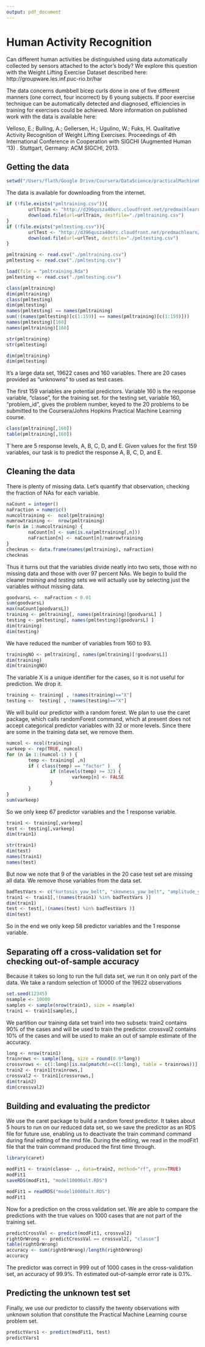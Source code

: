 ```yaml
---
output: pdf_document
---
```

Human Activity Recognition
========================================================

Can different human activities be distinguished using data automatically collected by sensors attached to the actor's body?  We explore this question with the Weight Lifting Exercise Dataset described here:  http://groupware.les.inf.puc-rio.br/har

The data concerns dumbbell bicep curls done in one of five different manners (one correct, four incorrect) by 6 young subjects.   If poor exercise technique can be automatically detected and diagnosed, efficiencies in training for exercises could be achieved.  More information on published work with the data is available here:  

Velloso, E.; Bulling, A.; Gellersen, H.; Ugulino, W.; Fuks, H. Qualitative Activity Recognition of Weight Lifting Exercises. Proceedings of 4th International Conference in Cooperation with SIGCHI (Augmented Human '13) . Stuttgart, Germany: ACM SIGCHI, 2013.


## Getting the data

```r
setwd("/Users/flath/Google Drive/Coursera/DataScience/practicalMachineLearning/machineLearningProject")
```

The data is available for downloading from the internet.

```r
if (!file.exists("pmltraining.csv")){
        urlTrain <- "http://d396qusza40orc.cloudfront.net/predmachlearn/pml-training.csv" 
        download.file(url=urlTrain, destfile="./pmltraining.csv")      
}
if (!file.exists("pmltesting.csv")){
        urlTest <- "http://d396qusza40orc.cloudfront.net/predmachlearn/pml-testing.csv" 
        download.file(url=urlTest, destfile="./pmltesting.csv")      
}

pmltraining <- read.csv("./pmltraining.csv")
pmltesting <- read.csv("./pmltesting.csv")
```

```r
load(file = "pmltraining.Rda")
pmltesting <- read.csv("./pmltesting.csv")
```

```r
class(pmltraining)
dim(pmltraining)
class(pmltesting)
dim(pmltesting)
names(pmltesting) == names(pmltraining)
sum(!(names(pmltesting)[c(1:159)] == names(pmltraining)[c(1:159)]))
names(pmltesting)[160]
names(pmltraining)[160]
```


```r
str(pmltraining)
str(pmltesting)
```

```r
dim(pmltraining)
dim(pmltesting)
```
It's a large data set, 19622 cases and 160 variables.  There are 20 cases provided as "unknowns" to used as test cases.

The first 159 variables are potential predictors. Variable 160 is the response variable, "classe", for the training set. for the testing set, variable 160,  "problem_id",  gives the problem number, keyed to the 20 problems to be submitted to the Coursera/Johns Hopkins Practical Machine Learning course.

```r
class(pmltraining[,160])
table(pmltraining[,160])
```

T`here are 5 response levels, A, B, C, D, and E. Given values for the first 159 variables, our task is to predict the response A, B, C, D, and E.

## Cleaning the data

There is plenty of missing data.  Let's quantify that observation, checking the fraction of NAs for each variable.

```r
naCount = integer()
naFraction = numeric()
numcoltraining <-  ncol(pmltraining)
numrowtraining <-  nrow(pmltraining)
for(n in 1:numcoltraining) {
        naCount[n] <- sum(is.na(pmltraining[,n]))
        naFraction[n] <- naCount[n]/numrowtraining
}
checknas <- data.frame(names(pmltraining), naFraction)
checknas
```
Thus it turns out that the variables divide neatly into two sets, those with no missing data and those with over 97 percent NAs. We begin to build the cleaner *training* and *testing* sets we will actually use by selecting just the variables without missing data.

```r
goodvarsL <-  naFraction < 0.01 
sum(goodvarsL)
max(naCount[goodvarsL])
training <- pmltraining[, names(pmltraining)[goodvarsL] ]
testing <- pmltesting[, names(pmltesting)[goodvarsL] ]
dim(training)
dim(testing)
```

We have reduced the number of variables from 160 to 93.

```r
trainingNO <- pmltraining[, names(pmltraining)[!goodvarsL]]
dim(training)
dim(trainingNO)
```

The variable X is a unique identifier for the cases, so it is not useful for prediction. We drop it.

```r
training <- training[ , !names(training)=="X"]
testing <-  testing[ , !names(testing)=="X"]
```


We will build our predictor with a random forest.   We plan to use the caret package, which calls randomForest command, which at present does not accept categorical predictor variables with 32 or more levels. Since there are some in the training data set, we remove them.

```r
numcol <- ncol(training)
varkeep <- rep(TRUE, numcol)
for (n in 1:(numcol-1) ) {
        temp <- training[ ,n]
        if ( class(temp) == "factor" )   {
                if (nlevels(temp) >= 32) {
                        varkeep[n] <- FALSE
                }         
        }     
}
sum(varkeep) 
```

So we only keep 67 predictor variables and the 1 response variable.

```r
train1 <- training[,varkeep]
test <- testing[,varkeep]
dim(train1)
```

```r
str(train1)
dim(test)
names(train1)
names(test)
```

But now we note that 9 of the variables in the 20 case test set are missing all data.  We remove those variables from the data set.

```r
badTestVars <- c("kurtosis_yaw_belt", "skewness_yaw_belt", "amplitude_yaw_belt", "kurtosis_yaw_dumbbell", "skewness_yaw_dumbbell", "amplitude_yaw_dumbbell", "kurtosis_yaw_forearm", "skewness_yaw_forearm", "amplitude_yaw_forearm" )
train1 <- train1[,!(names(train1) %in% badTestVars )]
dim(train1)
test <- test[,!(names(test) %in% badTestVars )]
dim(test)
```

So in the end we  only keep 58 predictor variables and the 1 response variable.



## Separating off a cross-validation set for checking out-of-sample accuracy


Because it takes so long to run the full data set, we run it on only part of the data.  We take a random selection of 10000 of the 19622 observations

```r
set.seed(12345)
nsample <- 10000
samples <- sample(nrow(train1), size = nsample)
train1 <- train1[samples,]
```

We partition our training data set train1 into two subsets:  train2 contains 90% of the cases and will be used to train the predictor.  crossval2 contains 10% of the cases and will be used to make an out of sample estimate of the accuracy. 

```r

long <- nrow(train1)
trainrows <- sample(long, size = round(0.9*long))
crossvrows <- c(1:long)[is.na(pmatch(x=c(1:long), table = trainrows))]
train2 <- train1[trainrows,]
crossval2 <- train1[crossvrows,]
dim(train2)
dim(crossval2)
```


## Building and evaluating the predictor

We use the caret package to build a random forest predictor.  It takes about 5 hours to run on our reduced data set, so we save the predictor as an RDS file for future use, enabling us to deactivate the train command command during final editing of the rmd file. During the editing, we read in the modFit1 file that the train command produced the first time through.

```r
library(caret)
```

```r
modFit1 <- train(classe~ ., data=train2, method="rf", prox=TRUE)
modFit1
saveRDS(modFit1, "model10000alt.RDS")
```

```r
modFit1 = readRDS("model10000alt.RDS")
modFit1
```

Now for a prediction on the cross validation set.  We are able to compare the predictions with the true values on 1000 cases that are not part of the training set.

```r
predictCrossVal <- predict(modFit1, crossval2)
rightOrWrong <- predictCrossVal == crossval2[, "classe"]
table(rightOrWrong)
accuracy <- sum(rightOrWrong)/length(rightOrWrong)
accuracy
```

The predictor was correct in 999 out of 1000 cases in the cross-validation set, an accuracy of 99.9%.   Th estimated out-of-sample error rate is 0.1%.

## Predicting the unknown test set

Finally, we use our predictor to classify the twenty observations with unknown solution that constitute the Practical Machine Learning course problem set.

```r
predictVars1 <- predict(modFit1, test)
predictVars1
```
